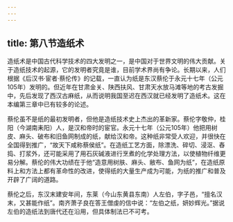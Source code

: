 ```yaml
---
---
---
```

title: 第八节造纸术
---



造纸术是中国古代科学技术的四大发明之一，是中国对于世界文明的伟大贡献。关于造纸技术的起源，它的发明者究竟是谁，目前学术界尚有争论。长期以来，人们根据《后汉书·宦者·蔡伦传》的记载，一直认为纸是东汉蔡伦于永元十七年（公元105年）发明的。但近年在甘肃金关、陕西扶风、甘肃天水放马滩等地的考古发掘中，先后发现了西汉古麻纸，从而说明我国至迟在西汉就已经发明了造纸术。这在本编第三章中已有较多的论述。

蔡伦虽不是纸的最初发明者，但他是造纸技术史上杰出的革新家。蔡伦字敬仲，桂阳（今湖南耒阳）人，是汉和帝时的宦官。永元十七年（公元105年）他把用树皮、麻头、破布和旧鱼网制成的纸，献给汉和帝。这种纸非常受人欢迎，并很快在全国得到推广，“故天下咸称蔡侯纸”。在造纸工艺方面，除漂洗、碎切、浸沤、舂捣、打浆外，还可能采用了用石灰碱液进行烹煮的化学处理方法，以使植物纤维更易分解。蔡伦的伟大功绩在于他“造意用树肤、麻头、敝布、鱼网为纸”，在造纸原料上和方法上都有革命性的改进，使得纸的大量生产成为可能，为纸的推广和普及开辟了广阔的道路。

蔡伦之后，东汉末建安年间，东莱（今山东黄县东南）人左伯，字子邑，“擅名汉末，又甚能作纸”。南齐萧子良在答王僧虔的信中说：“左伯之纸，妍妙辉光。”据说左伯的造纸法到唐代还在沿用，但具体制法已不可考。